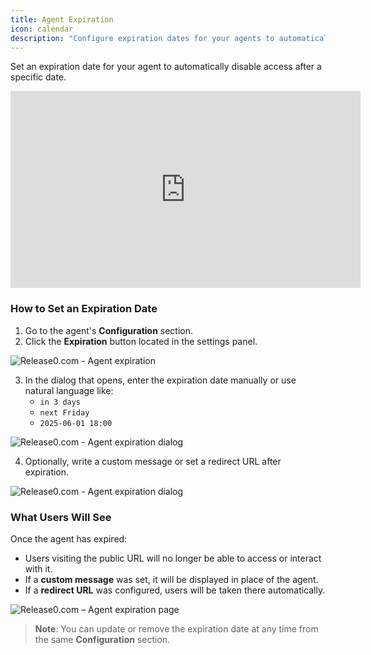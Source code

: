 ```yaml
---
title: Agent Expiration  
icon: calendar  
description: "Configure expiration dates for your agents to automatically disable access after a specific date."
---
```


Set an expiration date for your agent to automatically disable access after a specific date.

<iframe
  width="560"
  height="315"
  src="https://www.youtube.com/embed/P0r9Ala-tUU"
  title="Set an Agent Expiration Date in Release0"
  frameborder="0"
  allow="accelerometer; autoplay; clipboard-write; encrypted-media; gyroscope; picture-in-picture; web-share"
  allowfullscreen
></iframe>

### How to Set an Expiration Date

1. Go to the agent's **Configuration** section.
2. Click the **Expiration** button located in the settings panel.

<Frame style={{ maxWidth: '400px' }}>
  <img src="/images/agent-settings/agent-expiration.png" alt="Release0.com - Agent expiration" />
</Frame>

3. In the dialog that opens, enter the expiration date manually or use natural language like:
   - `in 3 days`
   - `next Friday`
   - `2025-06-01 18:00`

<Frame style={{ maxWidth: '400px' }}>
  <img src="/images/agent-settings/agent-expiration-dialog.png" alt="Release0.com - Agent expiration dialog" />
</Frame>

4. Optionally, write a custom message or set a redirect URL after expiration.

<Frame style={{ maxWidth: '400px' }}>
  <img src="/images/agent-settings/agent-expiration-dialog.png" alt="Release0.com - Agent expiration dialog" />
</Frame>

### What Users Will See

Once the agent has expired:

- Users visiting the public URL will no longer be able to access or interact with it.
- If a **custom message** was set, it will be displayed in place of the agent.
- If a **redirect URL** was configured, users will be taken there automatically.

<Frame style={{ maxWidth: '400px' }}>
  <img src="/images/agent-settings/agent-expiration-page.jpg" alt="Release0.com – Agent expiration page" />
</Frame>

> **Note**: You can update or remove the expiration date at any time from the same **Configuration** section.
